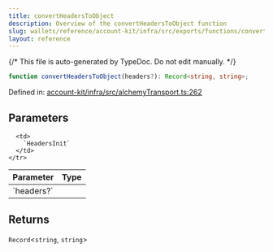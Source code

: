 ```yaml
---
title: convertHeadersToObject
description: Overview of the convertHeadersToObject function
slug: wallets/reference/account-kit/infra/src/exports/functions/convertHeadersToObject
layout: reference
---
```


{/* This file is auto-generated by TypeDoc. Do not edit manually. */}

```ts
function convertHeadersToObject(headers?): Record<string, string>;
```

Defined in: [account-kit/infra/src/alchemyTransport.ts:262](https://github.com/alchemyplatform/aa-sdk/blob/9f926c402d1661309abbf8eae8431e52e8c5e53f/account-kit/infra/src/alchemyTransport.ts#L262)

## Parameters

<table>
  <thead>
    <tr>
      <th align="left">Parameter</th>
      <th align="left">Type</th>
    </tr>
  </thead>

  <tbody>
    <tr>
      <td>
        `headers?`
      </td>

      <td>
        `HeadersInit`
      </td>
    </tr>

  </tbody>
</table>

## Returns

`Record`\<`string`, `string`>
